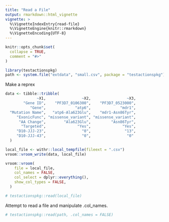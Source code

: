 ```yaml
---
title: "Read a File"
output: rmarkdown::html_vignette
vignette: >
  %\VignetteIndexEntry{read-file}
  %\VignetteEngine{knitr::rmarkdown}
  %\VignetteEncoding{UTF-8}
---
```


```r
knitr::opts_chunk$set(
  collapse = TRUE,
  comment = "#>"
)
```

```r
library(testactionspkg)
path <- system.file("extdata", "small.csv", package = "testactionspkg")
```

Make a reprex
```r
data <- tibble::tribble(
              ~X1,                ~X2,                ~X3,
        "Gene ID",    "PF3D7_0106300",    "PF3D7_0523000",
           "Gene",             "atp6",             "mdr1",
  "Mutation Name",   "atp6-Ala623Glu",    "mdr1-Asn86Tyr",
     "ExonicFunc", "missense_variant", "missense_variant",
      "AA Change",        "Ala623Glu",         "Asn86Tyr",
       "Targeted",              "Yes",              "Yes",
     "D10-JJJ-23",                "0",               "13",
     "D10-JJJ-43",                "0",                "0"
  )

local_file <- withr::local_tempfile(fileext = ".csv")
vroom::vroom_write(data, local_file)

vroom::vroom(
    file = local_file,
    col_names = FALSE,
    col_select = dplyr::everything(),
    show_col_types = FALSE,
  )
```

```r
# testactionspkg::read(local_file)
```


Attempt to read a file and manipulate .col_names.
```r
# testactionspkg::read(path, .col_names = FALSE)
```

